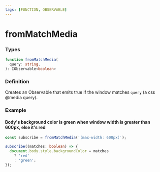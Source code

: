```yaml
---
tags: [FUNCTION, OBSERVABLE]
---
```


# fromMatchMedia

### Types

```ts
function fromMatchMedia(
  query: string,
): IObservable<boolean>
```
### Definition

Creates an Observable that emits true if the window matches `query` (a css @media query).

### Example

#### Body's background color is green when window width is greater than 600px, else it's red

```ts
const subscribe = fromMatchMedia('(max-width: 600px)');

subscribe((matches: boolean) => {
  document.body.style.backgroundColor = matches
    ? 'red'
    : 'green';
});
```

